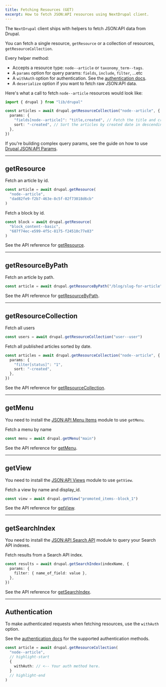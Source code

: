 ```yaml
---
title: Fetching Resources (GET)
excerpt: How to fetch JSON:API resources using NextDrupal client.
---
```


The `NextDrupal` client ships with helpers to fetch JSON:API data from Drupal.

You can fetch a single resource, `getResource` or a collection of resources, `getResourceCollection`.

Every helper method:

- Accepts a resource type: `node--article` or `taxonomy_term--tags`.
- A `params` option for query params: `fields`, `include`, `filter`, ...etc
- A `withAuth` option for authentication. See the [authentication docs](/docs/authentication).
- A `deserialize` option if you want to fetch raw JSON:API data.

Here's what a call to fetch `node--article` resources would look like:

```ts
import { drupal } from "lib/drupal"

const articles = await drupal.getResourceCollection("node--article", {
  params: {
    "fields[node--article]": "title,created", // Fetch the title and created fields only.
    sort: "-created", // Sort the articles by created date in descending order.
  },
})
```

<Callout>

If you're building complex query params, see the guide on how to use [Drupal JSON:API Params](/guides/jsonapi-params).

</Callout>

---

## getResource

Fetch an article by id.

```ts
const article = await drupal.getResource(
  "node--article",
  "dad82fe9-f2b7-463e-8c5f-02f73018d6cb"
)
```

Fetch a block by id.

```ts
const block = await drupal.getResource(
  "block_content--basic",
  "687f74ec-e599-4f5c-8175-f24510c77e83"
)
```

See the API reference for [getResource](/api/classes/NextDrupal#getresource).

---

## getResourceByPath

Fetch an article by path.

```ts
const article = await drupal.getResourceByPath("/blog/slug-for-article")
```

See the API reference for [getResourceByPath](/api/classes/NextDrupal#getresourcebypath).

---

## getResourceCollection

Fetch all users

```ts
const users = await drupal.getResourceCollection("user--user")
```

Fetch all published articles sorted by date.

```ts
const articles = await drupal.getResourceCollection("node--article", {
  params: {
    "filter[status]": "1",
    sort: "-created",
  },
})
```

See the API reference for [getResourceCollection](/api/classes/NextDrupal#getresourcecollection).

---

## getMenu

<Callout>

You need to install the [JSON:API Menu Items](https://www.drupal.org/project/jsonapi_menu_items) module to use `getMenu`.

</Callout>

Fetch a menu by name

```ts
const menu = await drupal.getMenu("main")
```

See the API reference for [getMenu](/api/classes/NextDrupal#getmenu).

---

## getView

<Callout>

You need to install the [JSON:API Views](https://www.drupal.org/project/jsonapi_views) module to use `getView`.

</Callout>

Fetch a view by name and display_id.

```ts
const view = await drupal.getView("promoted_items--block_1")
```

See the API reference for [getView](/api/classes/NextDrupal#getview).

---

## getSearchIndex

<Callout>

You need to install the [JSON:API Search API](https://www.drupal.org/project/jsonapi_search_api) module to query your Search API indexes.

</Callout>

Fetch results from a Search API index.

```ts
const results = await drupal.getSearchIndex(indexName, {
  params: {
    filter: { name_of_field: value },
  },
})
```

See the API reference for [getSearchIndex](/api/classes/NextDrupal#getsearchindex).

---

## Authentication

To make authenticated requests when fetching resources, use the `withAuth` option.

See the [authentication docs](/docs/authentication) for the supported authentication methods.

```ts
const article = await drupal.getResourceCollection(
  "node--article",
  // highlight-start
  {
    withAuth: // <-- Your auth method here.
  }
  // highlight-end
)
```
